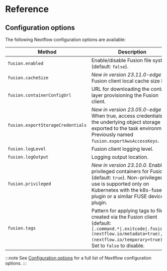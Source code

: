 # Reference

## Configuration options

The following Nextflow configuration options are available:

| Method                            | Description                                                                                                                                                                                         |
|-----------------------------------|-----------------------------------------------------------------------------------------------------------------------------------------------------------------------------------------------------|
| `fusion.enabled`                  | Enable/disable Fusion file system (default: `false`).                                                                                                                                               |
| `fusion.cacheSize`                | _New in version 23.11.0-edge_. Fusion client local cache size limit.                                                                                                                                  |
| `fusion.containerConfigUrl`       | URL for downloading the container layer provisioning the Fusion client.                                                                                                                             |                                    
| `fusion.exportStorageCredentials` | _New in version 23.05.0-edge_. When true, access credentials for the underlying object storage are exported to the task environment. Previously named `fusion.exportAwsAccessKeys`.                   |
| `fusion.logLevel`                 | Fusion client logging level.                                                                                                                                                                        |
| `fusion.logOutput`                | Logging output location.                                                                                                                                                                            |
| `fusion.privileged`               | _New in version 23.10.0_. Enable privileged containers for Fusion (default: `true`). Non-privileged use is supported only on Kubernetes with the k8s-fuse-plugin or a similar FUSE device plugin.     |
| `fusion.tags`                     | Pattern for applying tags to files created via the Fusion client (default: `[.command.*\|.exitcode\|.fusion.*](nextflow.io/metadata=true),[*](nextflow.io/temporary=true)`). Set to `false` to disable. |

:::note
See [Configuration options](https://www.nextflow.io/docs/latest/reference/config.html#configuration-options) for a full list of Nextflow configuration options.
:::